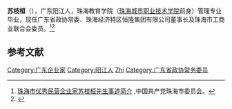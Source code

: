 {{notability unreferenced|time=2020-07-30}}
{{Infobox person
| 姓名     = 苏枝桓
| 图像     = 
| 图像大小 = 
| 出生日期 = {{Birth year and age|1965|10}}
| 出生地   = {{CHN}}[[广东省|广东省]][[阳江市|阳江市]]
| 国籍     = {{PRC}}
| 教育程度 = 
| 学历     = 大专
| 母校     =
| 职业     = 广东省政协常委<br>[[珠海恒隆集团|珠海恒隆集团]]董事长<br>珠海市工商业联合会委员
| 政党     = 无
}}
'''苏枝桓'''（{{bd|1965年|10月||catIdx=S}}），广东阳江人，珠海教育学院（[[珠海城市职业技术学院|珠海城市职业技术学院]]前身）管理专业毕业，现任广东省政协常委、珠海经济特区恒隆集团有限公司董事长及珠海市工商业联合会委员。<ref>[http://www.zhsw.gov.cn/sgmzdphgsl/sgsl/hyfc/201103/t20110301_188981.html 珠海市优秀民营企业家苏枝桓先生事迹简介] {{Wayback|url=http://www.zhsw.gov.cn/sgmzdphgsl/sgsl/hyfc/201103/t20110301_188981.html |date=20160304105933 }},中国共产党珠海市委员会。</ref><ref>{{Cite web |url=http://zh.cnr.cn/zhfwzt/2010zhlh/dbwyfcl/201001/t20100124_505937159.html |title=存档副本 |access-date=2014-07-18 |archive-date=2014-08-15 |archive-url=https://web.archive.org/web/20140815145622/http://zh.cnr.cn/zhfwzt/2010zhlh/dbwyfcl/201001/t20100124_505937159.html |dead-url=no }}</ref>

==参考文献==
<references />

{{珠海恒隆集团}}
{{DEFAULTSORT:su zhiheng}}
[[Category:广东企业家|Category:广东企业家]]
[[Category:阳江人|Category:阳江人]]
[[Category:苏姓|Zhi]]
[[Category:广东省政协常务委员|Category:广东省政协常务委员]]
{{中国人物小作品}}
